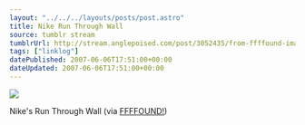 ```yaml
---
layout: "../../../layouts/posts/post.astro"
title: Nike Run Through Wall
source: tumblr stream
tumblrUrl: http://stream.anglepoised.com/post/3052435/from-ffffound-image-bookmarking-site
tags: ["linklog"]
datePublished: 2007-06-06T17:51:00+00:00
dateUpdated: 2007-06-06T17:51:00+00:00
---
```


![](/images/notes/nike-run-through-wall.jpg)

Nike's Run Through Wall (via [FFFFOUND!](http://ffffound.com/))
